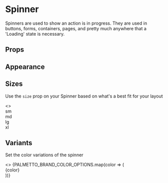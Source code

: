 

<Meta
  title="Components/Spinner"
  component={Spinner}
/>

# Spinner

Spinners are used to show an action is in progress.
They are used in buttons, forms, containers, pages,
and pretty much anywhere that a 'Loading' state is necessary.

<Canvas>
  <Spinner />
</Canvas>

## Props

<ArgsTable of={Spinner} />

## Appearance

<Canvas>
  <Story name="Spinner">
     <Spinner />
  </Story>
</Canvas>

## Sizes

Use the `size` prop on your Spinner based on what's a best fit for your layout

<Canvas>
  <Story name="Sizes">
    <>
      <div style={{ marginBottom: '1rem'}}>
        <div style={{ marginBottom: '0.25rem'}}>sm</div>
        <Spinner size="sm" />
      </div>
      <div style={{ marginBottom: '1rem'}}>
        <div style={{ marginBottom: '0.25rem'}}>md</div>
        <Spinner size="md" />
      </div>
      <div style={{ marginBottom: '1rem'}}>
        <div style={{ marginBottom: '0.25rem'}}>lg</div>
        <Spinner size="lg" />
      </div>
      <div style={{ marginBottom: '1rem'}}>
        <div style={{ marginBottom: '0.25rem'}}>xl</div>
        <Spinner size="xl" />
      </div>
    </>
  </Story>
</Canvas>

## Variants

Set the color variations of the spinner

<Canvas>
  <Story name="Colors">
    <>
      {PALMETTO_BRAND_COLOR_OPTIONS.map(color => (
        <div style={{ marginBottom: '1rem'}}>
          <div style={{ marginBottom: '0.25rem'}}>{color}</div>
          <Spinner variant={color} />
        </div>
      ))}
    </>
  </Story>
</Canvas>
